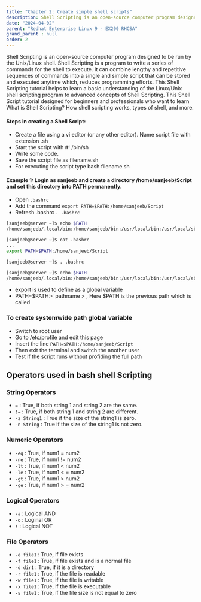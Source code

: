 ```yaml
---
title: "Chapter 2: Create simple shell scripts"
description: Shell Scripting is an open-source computer program designed to be run by the Unix/Linux shell. Shell Scripting is a program to write a series of commands for the shell to execute. 
date: "2024-04-02"
parent: "Redhat Enterprise Linux 9 - EX200 RHCSA"
grand_parent : null
order: 2
---
```


Shell Scripting is an open-source computer program designed to be run by the Unix/Linux shell. Shell Scripting is a program to write a series of commands for the shell to execute. It can combine lengthy and repetitive sequences of commands into a single and simple script that can be stored and executed anytime which, reduces programming efforts.
This Shell Scripting tutorial helps to learn a basic understanding of the Linux/Unix shell scripting program to advanced concepts of Shell Scripting. This Shell Script tutorial designed for beginners and professionals who want to learn What is Shell Scripting? How shell scripting works, types of shell, and more.

#### Steps in creating a Shell Script:
- Create a file using a vi editor (or any other editor). Name script file with extension .sh
- Start the script with #! /bin/sh
- Write some code.
- Save the script file as filename.sh
- For executing the script type bash filename.sh

#### Example 1: Login as sanjeeb and create a directory /home/sanjeeb/Script and set this directory into PATH permanently. 
- Open `.bashrc`
- Add the command `export PATH=$PATH:/home/sanjeeb/Script`
- Refresh .bashrc `. .bashrc`
```bash /Script/
[sanjeeb@server ~]$ echo $PATH
/home/sanjeeb/.local/bin:/home/sanjeeb/bin:/usr/local/bin:/usr/local/sbin:/usr/bin:/usr/sbin:/scripts

[sanjeeb@server ~]$ cat .bashrc
...
export PATH=$PATH:/home/sanjeeb/Script

[sanjeeb@server ~]$ . .bashrc

[sanjeeb@server ~]$ echo $PATH 
/home/sanjeeb/.local/bin:/home/sanjeeb/bin:/usr/local/bin:/usr/local/sbin:/usr/bin:/usr/sbin:/scripts:/home/sanjeeb/Script:/home/sanjeeb/Script
```

- export is used to define as a global variable
- PATH=$PATH:< pathname > , Here $PATH is the previous path which is called

### To create systemwide path global variable

- Switch to root user
- Go to /etc/profile and edit this page
- Insert the line `PATH=$PATH:/home/sanjeeb/Script`
- Then exit the terminal and switch the another user
- Test if the script runs without profiding the full path

## Operators used in bash shell Scripting
### String Operators
- `=` : True, if both string 1 and string 2 are the same.
- `!=` : True, if both string 1 and string 2 are different.
- `-z String1` : True if the size of the string1 is zero.
- `-n String` : True if the size of the string1 is not zero.
### Numeric Operators
- `-eq` : True, if num1 = num2
- `-ne` : True, if num1 != num2 
- `-lt` : True, if num1 < num2 
- `-le` : True, if num1 < = num2
- `-gt` : True, if num1 > num2 
- `-ge` : True, if num1 > = num2  
### Logical Operators
- `-a` : Logical AND
- `-o` : Loginal OR
- `!` : Logical NOT
### File Operators
- `-e file1` : True, if file exists
- `-f file1` : True, if file exists and is a normal file 
- `-d dir1` : True, if it is a directory
- `-r file1` : True, if the file is readable
- `-w file1` : True, if the file is writable 
- `-x file1` : True, if the file is executable 
- `-s file1` : True, if the file size is not equal to zero